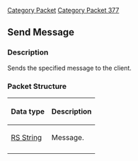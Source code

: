 [[Category Packet]]
[[Category Packet 377]]
{{packet|name=Send Message|description=Sends the specified message to the client.|opcode=63|type=Variable Byte|length=N/A|revision=377}}
== Send Message ==

=== Description ===
Sends the specified message to the client.

=== Packet Structure ===

{| border=2
! Data type
! Description
|-
| [[RS String|RS String]]
| Message.
|-
|}